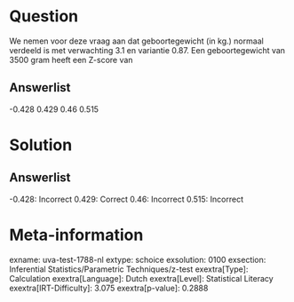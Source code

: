 Question
========

We nemen voor deze vraag aan dat geboortegewicht (in kg.) normaal
verdeeld is met verwachting 3.1 en variantie 0.87. Een geboortegewicht
van 3500 gram heeft een Z-score van

Answerlist
----------

-0.428
0.429
0.46
0.515

Solution
========

Answerlist
----------

-0.428: Incorrect
0.429: Correct
0.46: Incorrect
0.515: Incorrect

Meta-information
================
exname: uva-test-1788-nl
extype: schoice
exsolution: 0100
exsection: Inferential Statistics/Parametric Techniques/z-test
exextra[Type]: Calculation
exextra[Language]: Dutch
exextra[Level]: Statistical Literacy
exextra[IRT-Difficulty]: 3.075
exextra[p-value]: 0.2888
